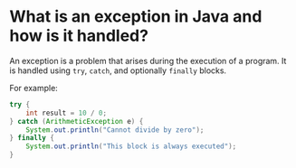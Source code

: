 # What is an exception in Java and how is it handled?

An exception is a problem that arises during the execution of a program. It is handled using `try`, `catch`, and optionally `finally` blocks.

For example:

```java
try {
    int result = 10 / 0;
} catch (ArithmeticException e) {
    System.out.println("Cannot divide by zero");
} finally {
    System.out.println("This block is always executed");
}

```

